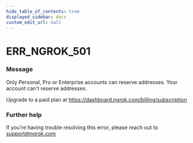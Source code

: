 ```yaml
---
hide_table_of_contents: true
displayed_sidebar: docs
custom_edit_url: null
---
```



# ERR_NGROK_501

### Message

Only Personal, Pro or Enterprise accounts can reserve addresses.
Your account can't reserve addresses.

Upgrade to a paid plan at https://dashboard.ngrok.com/billing/subscription

### Further help

If you're having trouble resolving this error, please reach out to [support@ngrok.com](mailto:support@ngrok.com?subject=Help%20with%20ERR_NGROK_501)

<ErrorDetails error="err_ngrok_501" />

